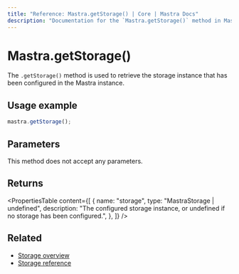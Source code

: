 ```yaml
---
title: "Reference: Mastra.getStorage() | Core | Mastra Docs"
description: "Documentation for the `Mastra.getStorage()` method in Mastra, which retrieves the configured storage instance."
---
```


# Mastra.getStorage()

The `.getStorage()` method is used to retrieve the storage instance that has been configured in the Mastra instance.

## Usage example

```typescript copy
mastra.getStorage();
```

## Parameters

This method does not accept any parameters.

## Returns

<PropertiesTable
  content={[
    {
      name: "storage",
      type: "MastraStorage | undefined",
      description:
        "The configured storage instance, or undefined if no storage has been configured.",
    },
  ]}
/>

## Related

- [Storage overview](/docs/server-db/storage)
- [Storage reference](/reference/storage/libsql)
